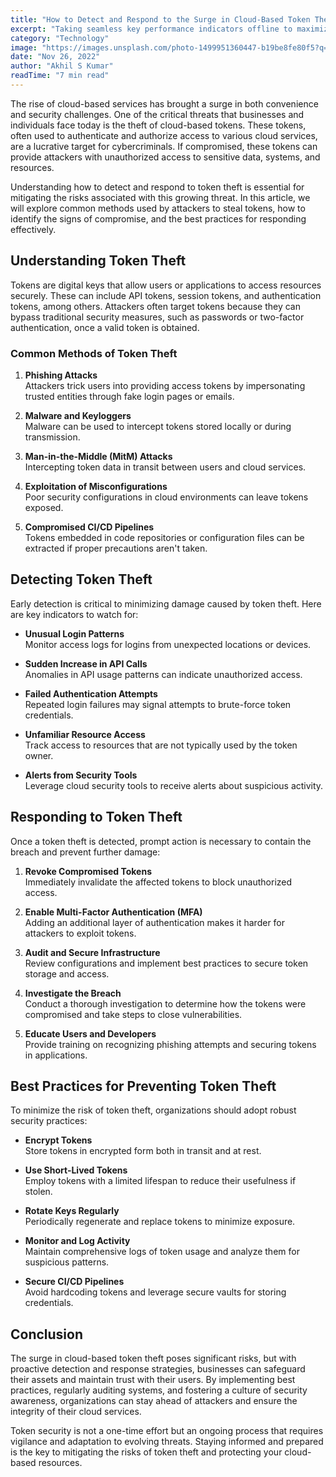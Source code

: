 ```yaml
---
title: "How to Detect and Respond to the Surge in Cloud-Based Token Theft"
excerpt: "Taking seamless key performance indicators offline to maximize the long tail..."
category: "Technology"
image: "https://images.unsplash.com/photo-1499951360447-b19be8fe80f5?q=80&w=2070&auto=format&fit=crop&ixlib=rb-4.0.3&ixid=M3wxMjA3fDB8MHxwaG90by1wYWdlfHx8fGVufDB8fHx8fA%3D%3D"
date: "Nov 26, 2022"
author: "Akhil S Kumar"
readTime: "7 min read"
---
```


The rise of cloud-based services has brought a surge in both convenience and security challenges. One of the critical threats that businesses and individuals face today is the theft of cloud-based tokens. These tokens, often used to authenticate and authorize access to various cloud services, are a lucrative target for cybercriminals. If compromised, these tokens can provide attackers with unauthorized access to sensitive data, systems, and resources.

Understanding how to detect and respond to token theft is essential for mitigating the risks associated with this growing threat. In this article, we will explore common methods used by attackers to steal tokens, how to identify the signs of compromise, and the best practices for responding effectively.

## Understanding Token Theft

Tokens are digital keys that allow users or applications to access resources securely. These can include API tokens, session tokens, and authentication tokens, among others. Attackers often target tokens because they can bypass traditional security measures, such as passwords or two-factor authentication, once a valid token is obtained.

### Common Methods of Token Theft

1. **Phishing Attacks**  
   Attackers trick users into providing access tokens by impersonating trusted entities through fake login pages or emails.

2. **Malware and Keyloggers**  
   Malware can be used to intercept tokens stored locally or during transmission.

3. **Man-in-the-Middle (MitM) Attacks**  
   Intercepting token data in transit between users and cloud services.

4. **Exploitation of Misconfigurations**  
   Poor security configurations in cloud environments can leave tokens exposed.

5. **Compromised CI/CD Pipelines**  
   Tokens embedded in code repositories or configuration files can be extracted if proper precautions aren't taken.

## Detecting Token Theft

Early detection is critical to minimizing damage caused by token theft. Here are key indicators to watch for:

- **Unusual Login Patterns**  
  Monitor access logs for logins from unexpected locations or devices.

- **Sudden Increase in API Calls**  
  Anomalies in API usage patterns can indicate unauthorized access.

- **Failed Authentication Attempts**  
  Repeated login failures may signal attempts to brute-force token credentials.

- **Unfamiliar Resource Access**  
  Track access to resources that are not typically used by the token owner.

- **Alerts from Security Tools**  
  Leverage cloud security tools to receive alerts about suspicious activity.

## Responding to Token Theft

Once a token theft is detected, prompt action is necessary to contain the breach and prevent further damage:

1. **Revoke Compromised Tokens**  
   Immediately invalidate the affected tokens to block unauthorized access.

2. **Enable Multi-Factor Authentication (MFA)**  
   Adding an additional layer of authentication makes it harder for attackers to exploit tokens.

3. **Audit and Secure Infrastructure**  
   Review configurations and implement best practices to secure token storage and access.

4. **Investigate the Breach**  
   Conduct a thorough investigation to determine how the tokens were compromised and take steps to close vulnerabilities.

5. **Educate Users and Developers**  
   Provide training on recognizing phishing attempts and securing tokens in applications.

## Best Practices for Preventing Token Theft

To minimize the risk of token theft, organizations should adopt robust security practices:

- **Encrypt Tokens**  
  Store tokens in encrypted form both in transit and at rest.

- **Use Short-Lived Tokens**  
  Employ tokens with a limited lifespan to reduce their usefulness if stolen.

- **Rotate Keys Regularly**  
  Periodically regenerate and replace tokens to minimize exposure.

- **Monitor and Log Activity**  
  Maintain comprehensive logs of token usage and analyze them for suspicious patterns.

- **Secure CI/CD Pipelines**  
  Avoid hardcoding tokens and leverage secure vaults for storing credentials.

## Conclusion

The surge in cloud-based token theft poses significant risks, but with proactive detection and response strategies, businesses can safeguard their assets and maintain trust with their users. By implementing best practices, regularly auditing systems, and fostering a culture of security awareness, organizations can stay ahead of attackers and ensure the integrity of their cloud services.

Token security is not a one-time effort but an ongoing process that requires vigilance and adaptation to evolving threats. Staying informed and prepared is the key to mitigating the risks of token theft and protecting your cloud-based resources.
